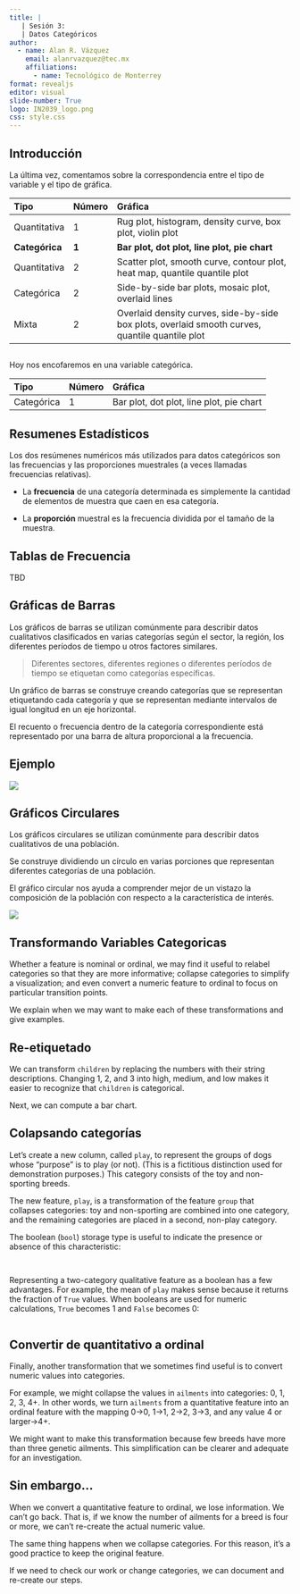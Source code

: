 ```yaml
---
title: |
   | Sesión 3: 
   | Datos Categóricos  
author: 
  - name: Alan R. Vázquez
    email: alanrvazquez@tec.mx
    affiliations:
      - name: Tecnológico de Monterrey
format: revealjs
editor: visual
slide-number: True
logo: IN2039_logo.png
css: style.css
---
```


## Introducción

La última vez, comentamos sobre la correspondencia entre el tipo de variable y el tipo de gráfica.

| Tipo           | Número | Gráfica                                                                                         |
|:---------------|:-------|:------------------------------------------------------------------------------------------------|
| Quantitativa   | 1      | Rug plot, histogram, density curve, box plot, violin plot                                       |
| **Categórica** | **1**  | **Bar plot, dot plot, line plot, pie chart**                                                    |
| Quantitativa   | 2      | Scatter plot, smooth curve, contour plot, heat map, quantile quantile plot                      |
| Categórica     | 2      | Side-by-side bar plots, mosaic plot, overlaid lines                                             |
| Mixta          | 2      | Overlaid density curves, side-by-side box plots, overlaid smooth curves, quantile quantile plot |

## 

Hoy nos encofaremos en una variable categórica.

| Tipo       | Número | Gráfica                                  |
|:-----------|:-------|:-----------------------------------------|
| Categórica | 1      | Bar plot, dot plot, line plot, pie chart |

## Resumenes Estadísticos

Los dos resúmenes numéricos más utilizados para datos categóricos son las frecuencias y las proporciones muestrales (a veces llamadas frecuencias relativas).

-   La **frecuencia** de una categoría determinada es simplemente la cantidad de elementos de muestra que caen en esa categoría.

-   La **proporción** muestral es la frecuencia dividida por el tamaño de la muestra.

## Tablas de Frecuencia

TBD

## Gráficas de Barras

Los gráficos de barras se utilizan comúnmente para describir datos cualitativos clasificados en varias categorías según el sector, la región, los diferentes períodos de tiempo u otros factores similares.

> Diferentes sectores, diferentes regiones o diferentes períodos de tiempo se etiquetan como categorías específicas.

Un gráfico de barras se construye creando categorías que se representan etiquetando cada categoría y que se representan mediante intervalos de igual longitud en un eje horizontal.

El recuento o frecuencia dentro de la categoría correspondiente está representado por una barra de altura proporcional a la frecuencia.

## Ejemplo

![](images/clipboard-914413015.png)

## Gráficos Circulares

Los gráficos circulares se utilizan comúnmente para describir datos cualitativos de una población.

Se construye dividiendo un círculo en varias porciones que representan diferentes categorías de una población.

El gráfico circular nos ayuda a comprender mejor de un vistazo la composición de la población con respecto a la característica de interés.

![](images/clipboard-800609446.png)

## Transformando Variables Categoricas

Whether a feature is nominal or ordinal, we may find it useful to relabel categories so that they are more informative; collapse categories to simplify a visualization; and even convert a numeric feature to ordinal to focus on particular transition points.

We explain when we may want to make each of these transformations and give examples.

## Re-etiquetado

We can transform `children` by replacing the numbers with their string descriptions. Changing 1, 2, and 3 into high, medium, and low makes it easier to recognize that `children` is categorical.

Next, we can compute a bar chart.

## Colapsando categorías

Let’s create a new column, called `play`, to represent the groups of dogs whose “purpose” is to play (or not). (This is a fictitious distinction used for demonstration purposes.) This category consists of the toy and non-sporting breeds.

The new feature, `play`, is a transformation of the feature `group` that collapses categories: toy and non-sporting are combined into one category, and the remaining categories are placed in a second, non-play category.

The boolean (`bool`) storage type is useful to indicate the presence or absence of this characteristic:

```r

```

## 

Representing a two-category qualitative feature as a boolean has a few advantages. For example, the mean of `play` makes sense because it returns the fraction of `True` values. When booleans are used for numeric calculations, `True` becomes 1 and `False` becomes 0:

```r

```

## Convertir de quantitativo a ordinal

Finally, another transformation that we sometimes find useful is to convert numeric values into categories.

For example, we might collapse the values in `ailments` into categories: 0, 1, 2, 3, 4+. In other words, we turn `ailments` from a quantitative feature into an ordinal feature with the mapping 0→0, 1→1, 2→2, 3→3, and any value 4 or larger→4+.

We might want to make this transformation because few breeds have more than three genetic ailments. This simplification can be clearer and adequate for an investigation.

## Sin embargo...

When we convert a quantitative feature to ordinal, we lose information. We can’t go back. That is, if we know the number of ailments for a breed is four or more, we can’t re-create the actual numeric value.

The same thing happens when we collapse categories. For this reason, it’s a good practice to keep the original feature.

If we need to check our work or change categories, we can document and re-create our steps.

